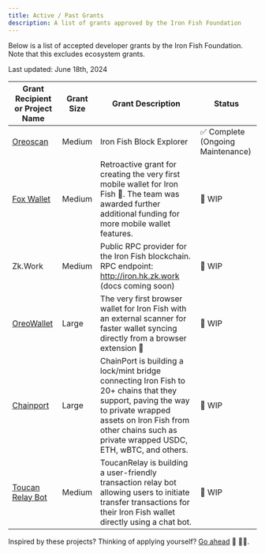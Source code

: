 ```yaml
---
title: Active / Past Grants
description: A list of grants approved by the Iron Fish Foundation
---
```


Below is a list of accepted developer grants by the Iron Fish Foundation. Note that this excludes ecosystem grants. 

Last updated: June 18th, 2024

| Grant Recipient or Project Name           | Grant Size      | Grant Description  | Status |
| ----------------------------------------- | --------------- | ------------------ | -------|
| [Oreoscan](https://www.oreoscan.info/en)  | Medium          | Iron Fish Block Explorer | ✅ Complete (Ongoing Maintenance) |
| [Fox Wallet](https://foxwallet.com/)      | Medium          | Retroactive grant for creating the very first mobile wallet for Iron Fish 🙌. The team was awarded further additional funding for more mobile wallet features.|  🚧 WIP |
| Zk.Work                                   | Medium          | Public RPC provider for the Iron Fish blockchain. RPC endpoint: http://iron.hk.zk.work (docs coming soon) |   🚧 WIP | 
| [OreoWallet](https://oreowallet.com/)     | Large           | The very first browser wallet for Iron Fish with an external scanner for faster wallet syncing directly from a browser extension 🥳 |  🚧 WIP |
| [Chainport](https://www.chainport.io/)    | Large           | ChainPort is building a lock/mint bridge connecting Iron Fish to 20+ chains that they support, paving the way to private wrapped assets on Iron Fish from other chains such as private wrapped USDC, ETH, wBTC, and others.| 🚧 WIP |
| [Toucan Relay Bot](https://toucanrelay.toucantrickle.com/) | Medium | ToucanRelay is building a user-friendly transaction relay bot allowing users to initiate transfer transactions for their Iron Fish wallet directly using a chat bot. | 🚧 WIP |

Inspired by these projects? Thinking of applying yourself? [Go ahead](./how_to_apply) 🫡 🙇‍♂️.
